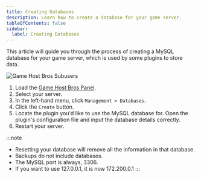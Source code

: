 ```yaml
---
title: Creating Databases
description: Learn how to create a database for your game server.
tableOfContents: false
sidebar:
  label: Creating Databases
---
```


This article will guide you through the process of creating a MySQL database for your game server, which is used by some plugins to store data.

![Game Host Bros Subusers](../../../assets/guide-images/databases.png)

1. Load the [Game Host Bros Panel](https://panel.gamehostbros.com/).
2. Select your server.
3. In the left-hand menu, click `Management > Databases`.
4. Click the `Create` button.
5. Locate the plugin you'd like to use the MySQL database for. Open the plugin's configuration file and input the database details correctly.
6. Restart your server.

:::note
- Resetting your database will remove all the information in that database.
- Backups do not include databases.
- The MySQL port is always, 3306.
- If you want to use 127.0.0.1, it is now 172.200.0.1
:::